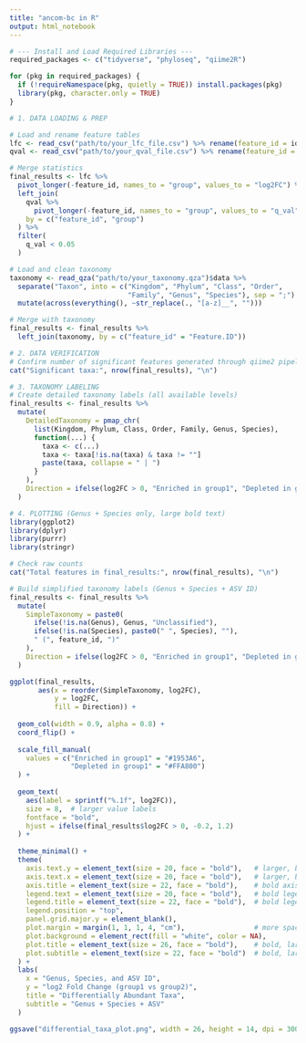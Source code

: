 ---
title: "ancom-bc in R"
output: html_notebook
---

```{r}
# --- Install and Load Required Libraries ---
required_packages <- c("tidyverse", "phyloseq", "qiime2R")

for (pkg in required_packages) {
  if (!requireNamespace(pkg, quietly = TRUE)) install.packages(pkg)
  library(pkg, character.only = TRUE)
}

```

```{r}
# 1. DATA LOADING & PREP

# Load and rename feature tables
lfc <- read_csv("path/to/your_lfc_file.csv") %>% rename(feature_id = id)
qval <- read_csv("path/to/your_qval_file.csv") %>% rename(feature_id = id)

```

```{r}
# Merge statistics
final_results <- lfc %>%
  pivot_longer(-feature_id, names_to = "group", values_to = "log2FC") %>%
  left_join(
    qval %>% 
      pivot_longer(-feature_id, names_to = "group", values_to = "q_val"),
    by = c("feature_id", "group")
  ) %>%
  filter(
    q_val < 0.05  
  )

# Load and clean taxonomy
taxonomy <- read_qza("path/to/your_taxonomy.qza")$data %>%
  separate("Taxon", into = c("Kingdom", "Phylum", "Class", "Order", 
                             "Family", "Genus", "Species"), sep = ";") %>%
  mutate(across(everything(), ~str_replace(., "[a-z]__", "")))

# Merge with taxonomy
final_results <- final_results %>%
  left_join(taxonomy, by = c("feature_id" = "Feature.ID"))

```

```{r}
# 2. DATA VERIFICATION
# Confirm number of significant features generated through qiime2 pipeline 
cat("Significant taxa:", nrow(final_results), "\n")

```

```{r}
# 3. TAXONOMY LABELING
# Create detailed taxonomy labels (all available levels)
final_results <- final_results %>%
  mutate(
    DetailedTaxonomy = pmap_chr(
      list(Kingdom, Phylum, Class, Order, Family, Genus, Species),
      function(...) {
        taxa <- c(...)
        taxa <- taxa[!is.na(taxa) & taxa != ""]
        paste(taxa, collapse = " | ")
      }
    ),
    Direction = ifelse(log2FC > 0, "Enriched in group1", "Depleted in group1")
  )

```

```{r}
# 4. PLOTTING (Genus + Species only, large bold text)
library(ggplot2)
library(dplyr)
library(purrr)
library(stringr)

# Check raw counts
cat("Total features in final_results:", nrow(final_results), "\n")

# Build simplified taxonomy labels (Genus + Species + ASV ID)
final_results <- final_results %>%
  mutate(
    SimpleTaxonomy = paste0(
      ifelse(!is.na(Genus), Genus, "Unclassified"),
      ifelse(!is.na(Species), paste0(" ", Species), ""),
      " (", feature_id, ")"
    ),
    Direction = ifelse(log2FC > 0, "Enriched in group1", "Depleted in group1")
  )

ggplot(final_results, 
       aes(x = reorder(SimpleTaxonomy, log2FC), 
           y = log2FC,
           fill = Direction)) +
  
  geom_col(width = 0.9, alpha = 0.8) +
  coord_flip() +
  
  scale_fill_manual(
    values = c("Enriched in group1" = "#1953A6", 
               "Depleted in group1" = "#FFA800")
  ) +
  
  geom_text(
    aes(label = sprintf("%.1f", log2FC)),
    size = 8,  # larger value labels
    fontface = "bold",
    hjust = ifelse(final_results$log2FC > 0, -0.2, 1.2)
  ) +
  
  theme_minimal() +
  theme(
    axis.text.y = element_text(size = 20, face = "bold"),   # larger, bold y-axis labels
    axis.text.x = element_text(size = 20, face = "bold"),   # larger, bold x-axis labels
    axis.title = element_text(size = 22, face = "bold"),    # bold axis titles
    legend.text = element_text(size = 20, face = "bold"),   # bold legend text
    legend.title = element_text(size = 22, face = "bold"),  # bold legend title
    legend.position = "top",
    panel.grid.major.y = element_blank(),
    plot.margin = margin(1, 1, 1, 4, "cm"),                 # more space for labels
    plot.background = element_rect(fill = "white", color = NA),
    plot.title = element_text(size = 26, face = "bold"),    # bold, larger title
    plot.subtitle = element_text(size = 22, face = "bold")  # bold, larger subtitle
  ) +
  labs(
    x = "Genus, Species, and ASV ID",
    y = "log2 Fold Change (group1 vs group2)",
    title = "Differentially Abundant Taxa",
    subtitle = "Genus + Species + ASV"
  )

ggsave("differential_taxa_plot.png", width = 26, height = 14, dpi = 300, bg = "white")

```

